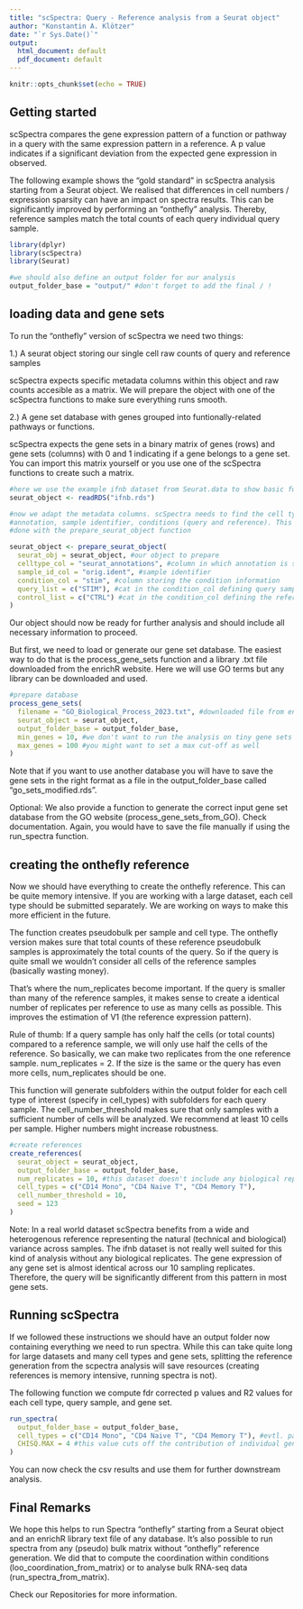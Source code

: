 ```yaml
---
title: "scSpectra: Query - Reference analysis from a Seurat object"
author: "Konstantin A. Klötzer"
date: "`r Sys.Date()`"
output:
  html_document: default
  pdf_document: default
---
```


```r
knitr::opts_chunk$set(echo = TRUE)
```

## Getting started

scSpectra compares the gene expression pattern of a function or pathway in a 
query with the same expression pattern in a reference. A p value indicates if a 
significant deviation from the expected gene expression in observed.

The following example shows the "gold standard" in scSpectra analysis starting 
from a Seurat object. 
We realised that differences in cell numbers / expression sparsity can have an 
impact on spectra results. This can be significantly improved by performing an 
"onthefly" analysis. Thereby, reference samples match the total counts of each 
query individual query sample.

```r
library(dplyr)
library(scSpectra)
library(Seurat)

#we should also define an output folder for our analysis 
output_folder_base = "output/" #don't forget to add the final / !
```

## loading data and gene sets

To run the "onthefly" version of scSpectra we need two things:

1.) A seurat object storing our single cell raw counts of query and reference 
samples

scSpectra expects specific metadata columns within this object and raw counts 
accesible as a matrix. 
We will prepare the object with one of the scSpectra functions to make sure 
everything runs smooth.

2.) A gene set database with genes grouped into funtionally-related pathways or 
functions.

scSpectra expects the gene sets in a binary matrix of genes (rows) and gene sets 
(columns) with 0 and 1 indicating if a gene belongs to a gene set. You can 
import this matrix yourself or you use one of the scSpectra functions to create 
such a matrix.

```r
#here we use the example ifnb dataset from Seurat.data to show basic functions
seurat_object <- readRDS("ifnb.rds")

#now we adapt the metadata columns. scSpectra needs to find the cell type 
#annotation, sample identifier, conditions (query and reference). This can be 
#done with the prepare_seurat_object function

seurat_object <- prepare_seurat_object(
  seurat_obj = seurat_object, #our object to prepare
  celltype_col = "seurat_annotations", #column in which annotation is stored
  sample_id_col = "orig.ident", #sample identifier 
  condition_col = "stim", #column storing the condition information
  query_list = c("STIM"), #cat in the condition_col defining query samples
  control_list = c("CTRL") #cat in the condition_col defining the reference 
)

```

Our object should now be ready for further analysis and should include all 
necessary information to proceed.

But first, we need to load or generate our gene set database. The easiest way to 
do that is the process_gene_sets function and a library .txt file downloaded 
from the enrichR website. Here we will use GO terms but any library can be 
downloaded and used.

```r
#prepare database
process_gene_sets(
  filename = "GO_Biological_Process_2023.txt", #downloaded file from enrichR
  seurat_object = seurat_object,
  output_folder_base = output_folder_base, 
  min_genes = 10, #we don't want to run the analysis on tiny gene sets
  max_genes = 100 #you might want to set a max cut-off as well
)

```

Note that if you want to use another database you will have to save the gene 
sets in the right format as a file in the output_folder_base called 
"go_sets_modified.rds".

Optional: We also provide a function to generate the correct input gene set 
database from the GO website (process_gene_sets_from_GO). Check documentation. 
Again, you would have to save the file manually if using the run_spectra 
function.

## creating the onthefly reference

Now we should have everything to create the onthefly reference. This can be 
quite memory intensive. If you are working with a large dataset, each cell type 
should be submitted separately. We are working on ways to make this more 
efficient in the future.

The function creates pseudobulk per sample and cell type. The onthefly version 
makes sure that total counts of these reference pseudobulk samples is 
approximately the total counts of the query. So if the query is quite small we 
wouldn't consider all cells of the reference samples (basically wasting money).

That's where the num_replicates become important. If the query is smaller than 
many of the reference samples, it makes sense to create a identical number of 
replicates per reference to use as many cells as possible. This improves the 
estimation of V1 (the reference expression pattern).

Rule of thumb: If a query sample has only half the cells (or total counts) 
compared to a reference sample, we will only use half the cells of the reference. 
So basically, we can make two replicates from the one reference sample. 
num_replicates = 2. If the size is the same or the query has even more cells, 
num_replicates should be one.

This function will generate subfolders within the output folder for each cell 
type of interest (specify in cell_types) with subfolders for each query sample. 
The cell_number_threshold makes sure that only samples with a sufficient number 
of cells will be analyzed. We recommend at least 10 cells per sample. 
Higher numbers might increase robustness.

```r
#create references
create_references(
  seurat_object = seurat_object,
  output_folder_base = output_folder_base,
  num_replicates = 10, #this dataset doesn't include any biological replicates
  cell_types = c("CD14 Mono", "CD4 Naive T", "CD4 Memory T"), 
  cell_number_threshold = 10, 
  seed = 123
)

```

Note: In a real world dataset scSpectra benefits from a wide and heterogenous 
reference representing the natural (technical and biological) variance across 
samples. The ifnb dataset is not really well suited for this kind of analysis 
without any biological replicates. The gene expression of any gene set is almost 
identical across our 10 sampling replicates. Therefore, the query will be 
significantly different from this pattern in most gene sets.

## Running scSpectra

If we followed these instructions we should have an output folder now containing 
everything we need to run spectra. While this can take quite long for large 
datasets and many cell types and gene sets, splitting the reference generation 
from the scpectra analysis will save resources (creating references is memory 
intensive, running spectra is not).

The following function we compute fdr corrected p values and R2 values for each 
cell type, query sample, and gene set.

```r

run_spectra(
  output_folder_base = output_folder_base,
  cell_types = c("CD14 Mono", "CD4 Naive T", "CD4 Memory T"), #evtl. parallelize
  CHISQ.MAX = 4 #this value cuts off the contribution of individual genes   
)

```

You can now check the csv results and use them for further downstream analysis.

## Final Remarks

We hope this helps to run Spectra "onthefly" starting from a Seurat object 
and an enrichR library text file of any database. It's also possible to run 
spectra from any (pseudo) bulk matrix without "onthefly" reference generation. 
We did that to compute the coordination within conditions 
(loo_coordination_from_matrix) or to analyse bulk RNA-seq data 
(run_spectra_from_matrix).

Check our Repositories for more information.
